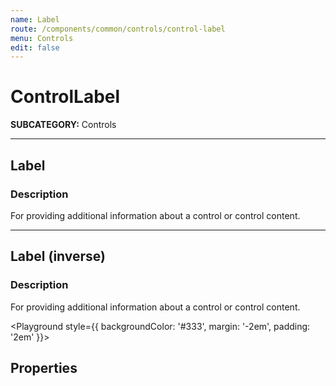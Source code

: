 ```yaml
---
name: Label
route: /components/common/controls/control-label
menu: Controls
edit: false
---
```



# ControlLabel
**SUBCATEGORY:** Controls

<hr />

## Label
### Description
For providing additional information about a control or control content.

<Playground>
  <ControlLabel text="Label" />
</Playground>

<hr />

## Label (inverse)
### Description
For providing additional information about a control or control content.

<Playground style={{ backgroundColor: '#333', margin: '-2em', padding: '2em' }}>
  <ControlLabel text="Label" inverse />
</Playground>

## Properties
<Props of={ControlLabel} />
